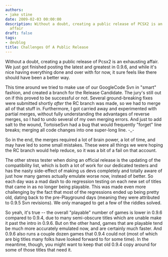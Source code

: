 ```yaml
---
authors:
- jake stine
date: 2009-02-03 00:00:00
description: Without a doubt, creating a public release of PCSX2 is an exhausting
  affair
draft: false
tags:
- devblog
title: Challenges Of A Public Release
---
```


Without a doubt, creating a public release of Pcsx2 is an exhausting
affair. We just got finished posting the latest and greatest in 0.9.6, and while it's
nice having everything done and over with for now, it sure feels like
there should have been a better way.

<!-- truncate -->

This time around we tried to make use of our GoogleCode Svn in "smart"
fashion, and created a branch for the Release Candidate. The jury's
still out on if this proved to be successful or not. Several
ground-breaking fixes were submitted shortly *after* the RC branch was
made, so we had to merge all of that stuff in. Furthermore, I got
carried away and experimented with partial merges, without fully
understanding the advantages of reverse merges, so I had to undo several
of my own merging errors. And just to add salt to the wound, TortoiseSvn
had a bug that would frequently "forget" line breaks; merging all code
changes into one super-long line. -\_-

So in the end, the merges required a lot of brain power, a lot of time,
and may have led to some small mistakes. These were all things we were
hoping the RC branch would help reduce, so it was a bit of a fail on
that account.

The other stress tester when doing an official release is the updating
of the compatibility list, which is both a lot of work for our dedicated
testers and has the nasty side-effect of making us devs completely and
totally aware of just how many games actually emulate worse now, instead
of better. So each day was a mad dash to do regression testing on each
new set of titles that came in as no longer being playable. This was
made even more challenging by the fact that most of the regressions
ended up being pretty old, dating back to the pre-Playground days
(meaning they were attributed to 0.9.5 Svn revisions). We only managed
to get a few of the riddles solved.

So yeah, it's true -- the overall "playable" number of games is lower in
0.9.6 compared to 0.9.4, due to many semi-obscure titles which are
unable make it past the intro in 0.9.6. But on the other hand, games
that are playable tend be much more accurately emulated now, and are
certainly much faster. And 0.9.6 also runs a couple dozen games that
0.9.4 could not (most of which are big titles many folks have looked
forward to for some time). In the meantime, though, you might want to
keep that old 0.9.4 copy around for some of those titles that need it.